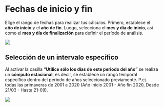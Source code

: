 # Fechas de inicio y fin {#fechas}

Elige el rango de fechas para realizar tus cálculos. Primero, establece el **año de inicio** y el **año de fin**. Luego, selecciona el **mes y día de inicio**, así como el **mes y día de finalización** para definir el período de análisis.

![](assets/dates.png)

## **Selección de un intervalo específico**

Al activar la casilla **“Utilice sólo los días de este periodo del año"** se realiza un **cómputo estacional**, es decir, se establece un rango temporal específico dentro del periodo de años seleccionado previamente. P.ej. todas las primaveras de 2001 a 2020 (Año inicio 2001 \- Año fin 2020, Desde 21/03 \- Hasta 21-09).

![](assets/dates_es.png)
